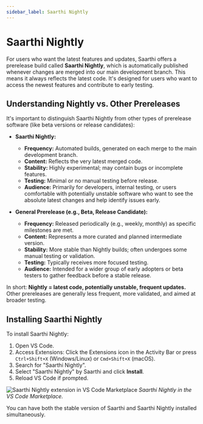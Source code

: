 ```yaml
---
sidebar_label: Saarthi Nightly
---
```


# Saarthi Nightly

For users who want the latest features and updates, Saarthi offers a prerelease build called **Saarthi Nightly**, which is automatically published whenever changes are merged into our main development branch. This means it always reflects the latest code. It's designed for users who want to access the newest features and contribute to early testing.

## Understanding Nightly vs. Other Prereleases

It's important to distinguish Saarthi Nightly from other types of prerelease software (like beta versions or release candidates):

*   **Saarthi Nightly:**
    *   **Frequency:** Automated builds, generated on each merge to the main development branch.
    *   **Content:** Reflects the very latest merged code.
    *   **Stability:** Highly experimental; may contain bugs or incomplete features.
    *   **Testing:** Minimal or no manual testing before release.
    *   **Audience:** Primarily for developers, internal testing, or users comfortable with potentially unstable software who want to see the absolute latest changes and help identify issues early.

*   **General Prerelease (e.g., Beta, Release Candidate):**
    *   **Frequency:** Released periodically (e.g., weekly, monthly) as specific milestones are met.
    *   **Content:** Represents a more curated and planned intermediate version.
    *   **Stability:** More stable than Nightly builds; often undergoes some manual testing or validation.
    *   **Testing:** Typically receives more focused testing.
    *   **Audience:** Intended for a wider group of early adopters or beta testers to gather feedback before a stable release.

In short: **Nightly = latest code, potentially unstable, frequent updates.** Other prereleases are generally less frequent, more validated, and aimed at broader testing.

## Installing Saarthi Nightly

To install Saarthi Nightly:

1.  Open VS Code.
2.  Access Extensions: Click the Extensions icon in the Activity Bar or press `Ctrl+Shift+X` (Windows/Linux) or `Cmd+Shift+X` (macOS).
3.  Search for "Saarthi Nightly".
4.  Select "Saarthi Nightly" by Saarthi and click **Install**.
5.  Reload VS Code if prompted.

![Saarthi Nightly extension in VS Code Marketplace](/img/installing/installing-5.png)
*Saarthi Nightly in the VS Code Marketplace.*

You can have both the stable version of Saarthi and Saarthi Nightly installed simultaneously.
